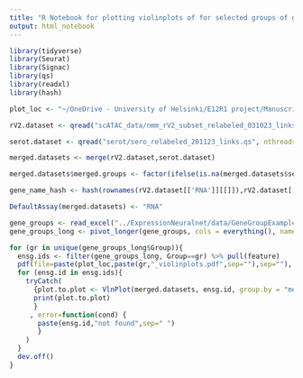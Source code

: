 ```yaml
---
title: "R Notebook for plotting violinplots of for selected groups of genes"
output: html_notebook
---
```


```r
library(tidyverse)
library(Seurat)
library(Signac)
library(qs)
library(readxl)
library(hash)
```

```r
plot_loc <- "~/OneDrive - University of Helsinki/E12R1 project/Manuscript I - Regulation of Tal1 dependent rV2 lineage bifurcation/Figures/plots/training/"

rV2.dataset <- qread("scATAC_data/nmm_rV2_subset_relabeled_031023_links.qs", nthreads = 10)

serot.dataset <- qread("serot/sero_relabeled_201123_links.qs", nthreads = 10)
```

```r
merged.datasets <- merge(rV2.dataset,serot.dataset)

merged.datasets$merged.groups <- factor(ifelse(is.na(merged.datasets$sero.lineage), merged.datasets$rv2.lineage, merged.datasets$sero.lineage), levels=c("PRO1","PRO2","CO1","CO2","GA1","GA2","GA3","GA4","GA5","GA6","GL1","GL2","GL3","GL4","GL5","SR1","SR2","SR3"))

gene_name_hash <- hash(rownames(rV2.dataset[['RNA']][[]]),rV2.dataset[['RNA']][[]][,1])

DefaultAssay(merged.datasets) <- "RNA"
```

```r
gene_groups <- read_excel("../ExpressionNeuralnet/data/GeneGroupExample.xlsx")
gene_groups_long <- pivot_longer(gene_groups, cols = everything(), names_to = "Group", values_to = "feature")
```

```r
for (gr in unique(gene_groups_long$Group)){
  ensg.ids <- filter(gene_groups_long, Group==gr) %>% pull(feature)
  pdf(file=paste(plot_loc,paste(gr,"_violinplots.pdf",sep=""),sep=""), width = 15, height = 12, onefile=TRUE)
  for (ensg.id in ensg.ids){
    tryCatch(
      {plot.to.plot <- VlnPlot(merged.datasets, ensg.id, group.by = "merged.groups") + ggtitle(paste(ensg.id,gene_name_hash[[ensg.id]],sep=" - "))
      print(plot.to.plot)
      }
     , error=function(cond) {
       paste(ensg.id,"not found",sep=" ")
       }
    )
  }
  dev.off()
}
```

